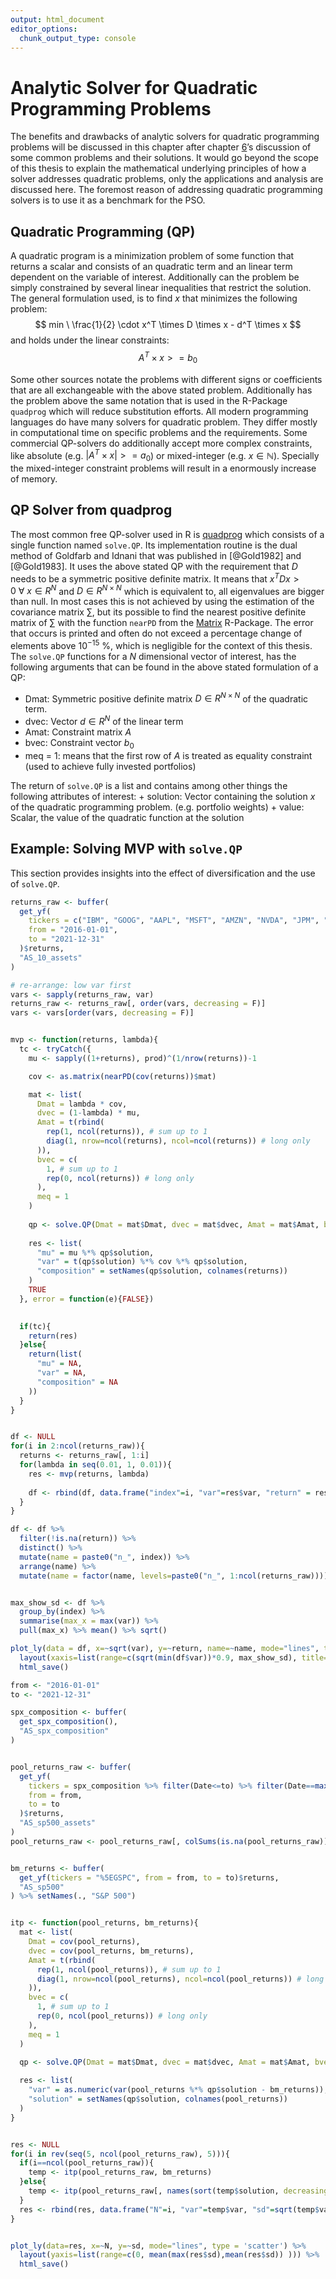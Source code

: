 ```yaml
---
output: html_document
editor_options: 
  chunk_output_type: console
---
```

# Analytic Solver for Quadratic Programming Problems
The benefits and drawbacks of analytic solvers for quadratic programming problems will be discussed in this chapter after chapter [6](challenges)'s discussion of some common problems and their solutions. It would go beyond the scope of this thesis to explain the mathematical underlying principles of how a solver addresses quadratic problems, only the applications and analysis are discussed here. The foremost reason of addressing quadratic programming solvers is to use it as a benchmark for the PSO.

## Quadratic Programming (QP)
A quadratic program is a minimization problem of some function that returns a scalar and consists of an quadratic term and an linear term dependent on the variable of interest. Additionally can the problem be simply constrained by several linear inequalities that restrict the solution. The general formulation used, is to find $x$ that minimizes the following problem:
$$
  min \ \frac{1}{2} \cdot x^T \times D \times x - d^T \times x 
$$
and holds under the linear constraints:
$$
  A^T \times x >= b_0
$$

Some other sources notate the problems with different signs or coefficients that are all exchangeable with the above stated problem. Additionally has the problem above the same notation that is used in the R-Package `quadprog` which will reduce substitution efforts. All modern programming languages do have many solvers for quadratic problem. They differ mostly in computational time on specific problems and the requirements. Some commercial QP-solvers do additionally accept more complex constraints, like absolute (e.g. $|A^T \times x| >= a_0$) or mixed-integer (e.g. $x \in \mathbb{N}$). Specially the mixed-integer constraint problems will result in a enormously increase of memory.

## QP Solver from quadprog
The most common free QP-solver used in R is [quadprog](https://cran.r-project.org/web/packages/quadprog/quadprog.pdf) which consists of a single function named `solve.QP`. Its implementation routine is the dual method of Goldfarb and Idnani that was published in [@GoId1982] and [@GoId1983]. It uses the above stated QP with the requirement that $D$ needs to be a symmetric positive definite matrix. It means that $x^T D x > 0 \ \forall \ x \in R^N$ and $D\in R^{N \times N}$ which is equivalent to, all eigenvalues are bigger than null. In most cases this is not achieved by using the estimation of the covariance matrix $\sum$, but its possible to find the nearest positive definite matrix of $\sum$ with the function `nearPD` from the [Matrix](https://cran.r-project.org/web/packages/Matrix/Matrix.pdf) R-Package. The error that occurs is printed and often do not exceed a percentage change of elements above $10^{-15} \ \%$, which is negligible for the context of this thesis. The `solve.QP` functions for a $N$ dimensional vector of interest, has the following arguments that can be found in the above stated formulation of a QP:

+ Dmat: Symmetric positive definite matrix $D \in R^{N \times N}$ of the quadratic term.
+ dvec: Vector $d \in R^{N}$ of the linear term
+ Amat: Constraint matrix $A$
+ bvec: Constraint vector $b_0$
+ meq = 1: means that the first row of $A$ is treated as equality constraint (used to achieve fully invested portfolios)

The return of `solve.QP` is a list and contains among other things the following attributes of interest:
+ solution: Vector containing the solution $x$ of the quadratic programming problem. (e.g. portfolio weights)
+ value: Scalar, the value of the quadratic function at the solution

## Example: Solving MVP with `solve.QP`
This section provides insights into the effect of diversification and the use of `solve.QP`. 


```r
returns_raw <- buffer(
  get_yf(
    tickers = c("IBM", "GOOG", "AAPL", "MSFT", "AMZN", "NVDA", "JPM", "META", "V", "WMT"), 
    from = "2016-01-01", 
    to = "2021-12-31"
  )$returns, 
  "AS_10_assets"
)

# re-arrange: low var first
vars <- sapply(returns_raw, var)
returns_raw <- returns_raw[, order(vars, decreasing = F)]
vars <- vars[order(vars, decreasing = F)]


mvp <- function(returns, lambda){
  tc <- tryCatch({
    mu <- sapply((1+returns), prod)^(1/nrow(returns))-1

    cov <- as.matrix(nearPD(cov(returns))$mat)

    mat <- list(
      Dmat = lambda * cov,
      dvec = (1-lambda) * mu,
      Amat = t(rbind(
        rep(1, ncol(returns)), # sum up to 1
        diag(1, nrow=ncol(returns), ncol=ncol(returns)) # long only
      )),
      bvec = c(
        1, # sum up to 1
        rep(0, ncol(returns)) # long only
      ),
      meq = 1
    )
  
    qp <- solve.QP(Dmat = mat$Dmat, dvec = mat$dvec, Amat = mat$Amat, bvec = mat$bvec, meq = mat$meq)
    
    res <- list(
      "mu" = mu %*% qp$solution,
      "var" = t(qp$solution) %*% cov %*% qp$solution,
      "composition" = setNames(qp$solution, colnames(returns))
    )
    TRUE
  }, error = function(e){FALSE})
  

  if(tc){
    return(res)
  }else{
    return(list(
      "mu" = NA,
      "var" = NA,
      "composition" = NA
    ))
  }
}


df <- NULL
for(i in 2:ncol(returns_raw)){
  returns <- returns_raw[, 1:i]
  for(lambda in seq(0.01, 1, 0.01)){
    res <- mvp(returns, lambda)
    
    df <- rbind(df, data.frame("index"=i, "var"=res$var, "return" = res$mu))
  }
}

df <- df %>% 
  filter(!is.na(return)) %>% 
  distinct() %>% 
  mutate(name = paste0("n_", index)) %>% 
  arrange(name) %>% 
  mutate(name = factor(name, levels=paste0("n_", 1:ncol(returns_raw))))


max_show_sd <- df %>% 
  group_by(index) %>% 
  summarise(max_x = max(var)) %>% 
  pull(max_x) %>% mean() %>% sqrt()

plot_ly(data = df, x=~sqrt(var), y=~return, name=~name, mode="lines", type = 'scatter', color = ~name, colors = c("red", "green")) %>% 
  layout(xaxis=list(range=c(sqrt(min(df$var))*0.9, max_show_sd), title="standard deviation")) %>% 
  html_save()

```








```r
from <- "2016-01-01"
to <- "2021-12-31"

spx_composition <- buffer(
  get_spx_composition(),
  "AS_spx_composition"
)


pool_returns_raw <- buffer(
  get_yf(
    tickers = spx_composition %>% filter(Date<=to) %>% filter(Date==max(Date)) %>% pull(Ticker), 
    from = from, 
    to = to
  )$returns, 
  "AS_sp500_assets"
)
pool_returns_raw <- pool_returns_raw[, colSums(is.na(pool_returns_raw))==0]


bm_returns <- buffer(
  get_yf(tickers = "%5EGSPC", from = from, to = to)$returns, 
  "AS_sp500"
) %>% setNames(., "S&P 500")


itp <- function(pool_returns, bm_returns){
  mat <- list(
    Dmat = cov(pool_returns),
    dvec = cov(pool_returns, bm_returns),
    Amat = t(rbind(
      rep(1, ncol(pool_returns)), # sum up to 1
      diag(1, nrow=ncol(pool_returns), ncol=ncol(pool_returns)) # long only
    )),
    bvec = c(
      1, # sum up to 1
      rep(0, ncol(pool_returns)) # long only
    ),
    meq = 1
  )
  
  qp <- solve.QP(Dmat = mat$Dmat, dvec = mat$dvec, Amat = mat$Amat, bvec = mat$bvec, meq = mat$meq)

  res <- list(
    "var" = as.numeric(var(pool_returns %*% qp$solution - bm_returns)),
    "solution" = setNames(qp$solution, colnames(pool_returns))
  )
}


res <- NULL
for(i in rev(seq(5, ncol(pool_returns_raw), 5))){
  if(i==ncol(pool_returns_raw)){
    temp <- itp(pool_returns_raw, bm_returns)
  }else{
    temp <- itp(pool_returns_raw[, names(sort(temp$solution, decreasing = T)[1:i])], bm_returns)
  }
  res <- rbind(res, data.frame("N"=i, "var"=temp$var, "sd"=sqrt(temp$var), row.names = NULL))
}


plot_ly(data=res, x=~N, y=~sd, mode="lines", type = 'scatter') %>% 
  layout(yaxis=list(range=c(0, mean(max(res$sd),mean(res$sd)) ))) %>% 
  html_save()
```
